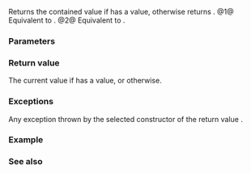 {{cpp/experimental/optional/title|value_or}}
{{cpp/experimental/optional/navbar}}
{{dcl begin}}
{{dcl|since=libfund_ts|1=
template&lt; class U &gt; 
constexpr T value_or( U&amp;&amp; default_value ) const&amp;;
}}
{{dcl|since=libfund_ts|1=
template&lt; class U &gt; 
constexpr T value_or( U&amp;&amp; default_value ) &amp;&amp;;
}}
{{dcl end}}

Returns the contained value if {{c|*this}} has a value, otherwise returns {{c|default_value}}.
@1@ Equivalent to {{c|bool(*this) ? **this : static_cast&lt;T&gt;(std::forward&lt;U&gt;(default_value))}}.
@2@ Equivalent to {{c|bool(*this) ? std::move(**this) : static_cast&lt;T&gt;(std::forward&lt;U&gt;(default_value))}}.

===Parameters===
{{par begin}}
{{par|default_value|the value to use in case {{c|*this}} is empty}}
{{par hreq}}
{{par req named|T|CopyConstructible|overload=1}}
{{par req named|T|MoveConstructible|overload=2}}
{{par req|{{tt|U&amp;&amp;}} must be convertible to {{tt|T}}.}}
{{par end}}

===Return value===
The current value if {{c|*this}} has a value, or {{c|default_value}} otherwise.

===Exceptions===
Any exception thrown by the selected constructor of the return value {{tt|T}}.

===Example===
{{example|code=
#include &lt;cstdlib&gt;
#include &lt;experimental/optional&gt;
#include &lt;iostream&gt;

std::experimental::optional&lt;const char*&gt; maybe_getenv(const char* n)
{
    if (const char* x = std::getenv(n))
        return x;
    else
        return {};
}

int main()
{
    std::cout &lt;&lt; maybe_getenv("MYPWD").value_or("(none)") &lt;&lt; '\n';
}
|p=true
|output=
(none)
}}

===See also===
{{dsc begin}}
{{dsc inc|cpp/experimental/optional/dsc value}}
{{dsc end}}
